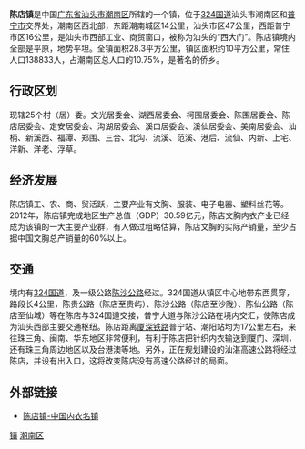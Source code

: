 {{coord|w=24px|23|16|22|N|116|18|49|E|display=title}}
{{中国乡级行政区
| 行政区全称 = 陈店镇
| 景观照片文件名 =
| 景观照片描述 =
| 汉语拼音 = Chendian Zhen
| 通用拼音 =
| 注音符號 =
| 其它标音类型1 =
| 其它标音1 =
| 其它标音类型2 =
| 其它标音2 =
| 其它语言类型1 = [[英语|英语]]
| 其它语言地名1 = Chendian Town
| 其它语言类型2 =
| 其它语言地名2 =
| 上级行政区 = [[广东省|广东省]][[汕头市|汕头市]][[潮南区|潮南区]]
| 行政区类别 = [[镇|镇]]
| 行政区划代码 =
| 地理坐标 =
| 总面积 = 28.3[[平方公里|平方公里]]
| 户籍人口 = 138833人
| 户籍人口年份 = 2010年
| 常住人口 =
| 常住人口年份 =
| 人口密度 = 约4905人/平方公里
| 行政区划 = 辖25个[[居委会|居委会]]与[[行政村|行政村]]
| 官方网站 =
| 政府驻地 =
| 邮政编码 = 515152
| 毗邻行政区 = [[峡山街道|峡山街道]] <br> [[两英镇|两英镇]] <br> [[仙城镇|仙城镇]] <br>[[贵屿镇|贵屿镇]] <br> [[铜盂镇|铜盂镇]]  
| 位置图文件名 =
| 位置图描述 =
}}
'''陈店镇'''是中国[[广东省|广东省]][[汕头市|汕头市]][[潮南区|潮南区]]所辖的一个镇，位于[[324国道|324国道]]汕头市潮南区和[[普宁市|普宁市]]交界处，潮南区西北部，东距潮南城区14公里，汕头市区47公里，西距普宁市区16公里，是汕头市西部工业、商贸窗口，被称为汕头的“西大门”。陈店镇境内全部是平原，地势平坦。全镇面积28.3平方公里，镇区面积约10平方公里，常住人口138833人，占潮南区总人口的10.75%，是著名的侨乡。
== 行政区划 ==
现辖25个村（居）委。文光居委会、湖西居委会、柯围居委会、陈围居委会、陈店居委会、定安居委会、沟湖居委会、溪口居委会、溪仙居委会、美南居委会、汕柄、新溪西、福潭、郑围、三合、北沟、流溪、范溪、港后、流仙、内新、上宅、洋新、洋老、浮草。

== 经济发展 ==
陈店镇工、农、商、贸活跃，主要产业有文胸、服装、电子电器、塑料丝花等。2012年，陈店镇完成地区生产总值（GDP）30.59亿元，陈店文胸内衣产业已经成为该镇的一大主要产业群，有人做过粗略估算，陈店文胸的实际产销量，至少占据中国文胸总产销量的60%以上。
== 交通 ==
境内有[[324国道|324国道]]，及一级公路[[陈沙公路|陈沙公路]]经过。324国道从镇区中心地带东西贯穿，路段长4公里，陈贵公路（陈店至贵屿）、陈沙公路（陈店至沙陇）、陈仙公路（陈店至仙城）等在陈店与324国道交接，普宁大道与陈沙公路在境内交汇，使陈店成为汕头西部主要交通枢纽。陈店距离[[厦深铁路|厦深铁路]]普宁站、潮阳站均为17公里左右，来往珠三角、闽南、华东地区非常便利，有利于陈店把针织内衣输送到厦门、深圳，还有珠三角周边地区以及台港澳等地。另外，正在规划建设的汕湛高速公路将经过陈店，并设有出入口，这将改变陈店没有高速公路经过的局面。

== 外部链接 ==
*[https://web.archive.org/web/20120422170311/http://www.cncd.gov.cn/ 陈店镇-中国内衣名镇]

{{Geographic Location (8-way)
 | 西北 = [[南径镇|南径镇]]
 | 北 = [[贵屿镇|贵屿镇]]
 | 東北 = [[铜盂镇|铜盂镇]]
 | 西 = [[占陇镇|占陇镇]]
 | 中央 = [[陈店镇_(汕头市)|陈店镇]]
 | 東 = [[司马浦镇|司马浦镇]]
 | 西南 = [[仙城镇|仙城镇]]
 | 南 = [[仙城镇|仙城镇]] 
 | 東南 = [[司马浦镇|司马浦镇]]
}}

{{汕头市潮南区行政区划}}
[[category:潮南区行政区划|镇]]
[[category:汕头建制镇|潮南区]]